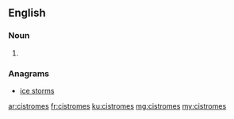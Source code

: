 ==English==

===Noun===
{{head|en|noun plural form}}

# {{plural of|cistrome|lang=en}}

===Anagrams===
* [[ice storms#English|ice storms]]

[[ar:cistromes]]
[[fr:cistromes]]
[[ku:cistromes]]
[[mg:cistromes]]
[[my:cistromes]]